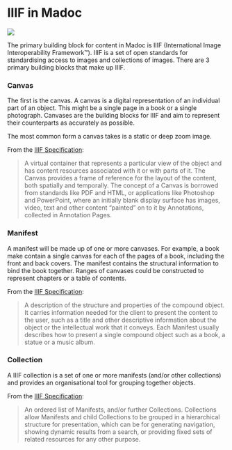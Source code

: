 
# IIIF in Madoc

![](</assets/image (7).png>)

The primary building block for content in Madoc is IIIF (International Image Interoperability Framework™). IIIF is a set of open standards for standardising access to images and collections of images. There are 3 primary building blocks that make up IIIF.


### Canvas

The first is the canvas. A canvas is a digital representation of an individual part of an object. This might be a single page in a book or a single photograph. Canvases are the building blocks for IIIF and aim to represent their counterparts as accurately as possible.

The most common form a canvas takes is a static or deep zoom image.

From the [IIIF Specification](https://iiif.io/api/presentation/3.0/#53-canvas):

> A virtual container that represents a particular view of the object and has content resources associated with it or with parts of it. The Canvas provides a frame of reference for the layout of the content, both spatially and temporally. The concept of a Canvas is borrowed from standards like PDF and HTML, or applications like Photoshop and PowerPoint, where an initially blank display surface has images, video, text and other content “painted” on to it by Annotations, collected in Annotation Pages.

### Manifest

A manifest will be made up of one or more canvases. For example, a book make contain a single canvas for each of the pages of a book, including the front and back covers. The manifest contains the structural information to bind the book together. Ranges of canvases could be constructed to represent chapters or a table of contents.

<style>{`.atlas { --atlas-background: #EEE; margin: 20px 0; }`}</style>
<style>{`.dark .atlas { --atlas-background: #000; margin: 20px 0; }`}</style>



From the [IIIF Specification](https://iiif.io/api/presentation/3.0/#52-manifest):

> A description of the structure and properties of the compound object. It carries information needed for the client to present the content to the user, such as a title and other descriptive information about the object or the intellectual work that it conveys. Each Manifest usually describes how to present a single compound object such as a book, a statue or a music album.

### Collection

A IIIF collection is a set of one or more manifests (and/or other collections) and provides an organisational tool for grouping together objects.
<div style={{ margin: '1em 0' }}>
  <IIIFExplorer
    outputTypes={["Manifest", "Canvas", "CanvasRegion"]}
    allowRemoveEntry
    output={{ type: "url", resolvable: false }}
    outputTargets={[
        {
            type: "open-new-window",
            urlPattern: "https://uv-v4.netlify.app/#?iiifManifestId={MANIFEST}&cv={CANVAS_INDEX}&xywh={XYWH}",
            label: "Open in UV",
        },
        {
            type: "open-new-window",
            label: "Open in Clover",
            urlPattern: "https://samvera-labs.github.io/clover-iiif/?iiif-content={MANIFEST}",
        },
        {
            type: "open-new-window",
            label: "Open in Mirador",
            urlPattern: "https://tomcrane.github.io/scratch/mirador3/index.html?iiif-content={MANIFEST}",
        },
        {
            type: "open-new-window",
            label: "Open JSON-LD",
            urlPattern: "{RESULT}",
        },
    ]}
    height={500}
    entry={{
        type: 'Collection',
        id: 'https://iiif.wellcomecollection.org/presentation/collections/digitalcollections/digpaintings'
    }}
    window={false}
    hideHeader={true}
  />
</div>

From the [IIIF Specification](https://iiif.io/api/presentation/3.0/#51-collection):

> An ordered list of Manifests, and/or further Collections. Collections allow Manifests and child Collections to be grouped in a hierarchical structure for presentation, which can be for generating navigation, showing dynamic results from a search, or providing fixed sets of related resources for any other purpose.

